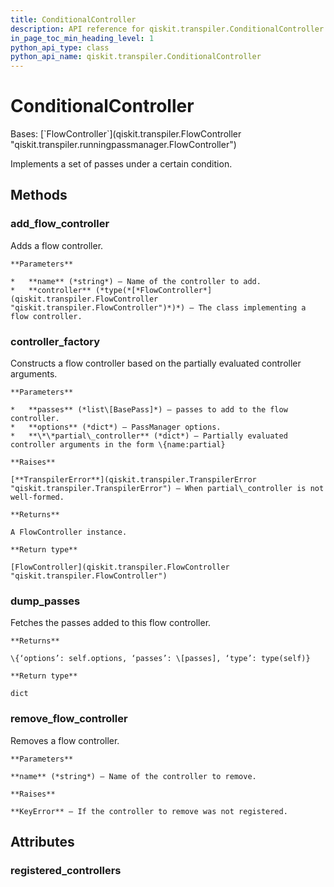 ```yaml
---
title: ConditionalController
description: API reference for qiskit.transpiler.ConditionalController
in_page_toc_min_heading_level: 1
python_api_type: class
python_api_name: qiskit.transpiler.ConditionalController
---
```


# ConditionalController

<Class id="qiskit.transpiler.ConditionalController" isDedicatedPage={true} github="https://github.com/qiskit/qiskit/tree/stable/0.24/qiskit/transpiler/runningpassmanager.py" signature="ConditionalController(passes, options=None, condition=None, **partial_controller)">
  Bases: [`FlowController`](qiskit.transpiler.FlowController "qiskit.transpiler.runningpassmanager.FlowController")

  Implements a set of passes under a certain condition.

  ## Methods

  <span id="qiskit-transpiler-conditionalcontroller-add-flow-controller" />

  ### add\_flow\_controller

  <Function id="qiskit.transpiler.ConditionalController.add_flow_controller" name="add_flow_controller" signature="classmethod ConditionalController.add_flow_controller(name, controller)">
    Adds a flow controller.

    **Parameters**

    *   **name** (*string*) – Name of the controller to add.
    *   **controller** (*type(*[*FlowController*](qiskit.transpiler.FlowController "qiskit.transpiler.FlowController")*)*) – The class implementing a flow controller.
  </Function>

  <span id="qiskit-transpiler-conditionalcontroller-controller-factory" />

  ### controller\_factory

  <Function id="qiskit.transpiler.ConditionalController.controller_factory" name="controller_factory" signature="classmethod ConditionalController.controller_factory(passes, options, **partial_controller)">
    Constructs a flow controller based on the partially evaluated controller arguments.

    **Parameters**

    *   **passes** (*list\[BasePass]*) – passes to add to the flow controller.
    *   **options** (*dict*) – PassManager options.
    *   **\*\*partial\_controller** (*dict*) – Partially evaluated controller arguments in the form \{name:partial}

    **Raises**

    [**TranspilerError**](qiskit.transpiler.TranspilerError "qiskit.transpiler.TranspilerError") – When partial\_controller is not well-formed.

    **Returns**

    A FlowController instance.

    **Return type**

    [FlowController](qiskit.transpiler.FlowController "qiskit.transpiler.FlowController")
  </Function>

  <span id="qiskit-transpiler-conditionalcontroller-dump-passes" />

  ### dump\_passes

  <Function id="qiskit.transpiler.ConditionalController.dump_passes" name="dump_passes" signature="ConditionalController.dump_passes()">
    Fetches the passes added to this flow controller.

    **Returns**

    \{‘options’: self.options, ‘passes’: \[passes], ‘type’: type(self)}

    **Return type**

    dict
  </Function>

  <span id="qiskit-transpiler-conditionalcontroller-remove-flow-controller" />

  ### remove\_flow\_controller

  <Function id="qiskit.transpiler.ConditionalController.remove_flow_controller" name="remove_flow_controller" signature="classmethod ConditionalController.remove_flow_controller(name)">
    Removes a flow controller.

    **Parameters**

    **name** (*string*) – Name of the controller to remove.

    **Raises**

    **KeyError** – If the controller to remove was not registered.
  </Function>

  ## Attributes

  ### registered\_controllers

  <Attribute id="qiskit.transpiler.ConditionalController.registered_controllers" name="registered_controllers" attributeValue="= {'condition': <class 'qiskit.transpiler.runningpassmanager.ConditionalController'>, 'do_while': <class 'qiskit.transpiler.runningpassmanager.DoWhileController'>}" />
</Class>

